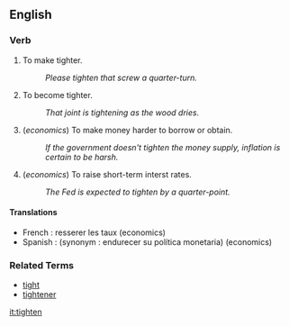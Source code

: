 ==English==

===Verb===
# To make tighter.
#: ''Please tighten that screw a quarter-turn.''
# To become tighter.
#: ''That joint is tightening as the wood dries.''
#(''economics'') To make money harder to borrow or obtain.
#: ''If the government doesn't tighten the money supply, inflation is certain to be harsh.''
#(''economics'') To raise short-term interst rates.
#: ''The Fed is expected to tighten by a quarter-point.''

====Translations====
* French : resserer les taux (economics)
* Spanish :  (synonym : endurecer su política monetaria) (economics)

===Related Terms===
*[[tight]]
*[[tightener]]

[[it:tighten]]